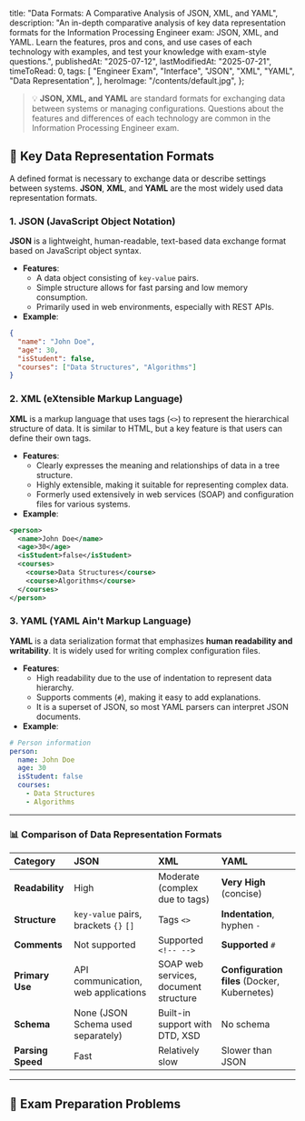 
  title: "Data Formats: A Comparative Analysis of JSON, XML, and YAML",
  description:
    "An in-depth comparative analysis of key data representation formats for the Information Processing Engineer exam: JSON, XML, and YAML. Learn the features, pros and cons, and use cases of each technology with examples, and test your knowledge with exam-style questions.",
  publishedAt: "2025-07-12",
  lastModifiedAt: "2025-07-21",
  timeToRead: 0,
  tags: [
    "Engineer Exam",
    "Interface",
    "JSON",
    "XML",
    "YAML",
    "Data Representation",
  ],
  heroImage: "/contents/default.jpg",
};

> 💡 **JSON, XML, and YAML** are standard formats for exchanging data between systems or managing configurations. Questions about the features and differences of each technology are common in the Information Processing Engineer exam.

## 📄 Key Data Representation Formats

A defined format is necessary to exchange data or describe settings between systems. **JSON**, **XML**, and **YAML** are the most widely used data representation formats.

### 1. JSON (JavaScript Object Notation)

**JSON** is a lightweight, human-readable, text-based data exchange format based on JavaScript object syntax.

- **Features**:
  - A data object consisting of `key-value` pairs.
  - Simple structure allows for fast parsing and low memory consumption.
  - Primarily used in web environments, especially with REST APIs.
- **Example**:

```json
{
  "name": "John Doe",
  "age": 30,
  "isStudent": false,
  "courses": ["Data Structures", "Algorithms"]
}
```

### 2. XML (eXtensible Markup Language)

**XML** is a markup language that uses tags (`<>`) to represent the hierarchical structure of data. It is similar to HTML, but a key feature is that users can define their own tags.

- **Features**:
  - Clearly expresses the meaning and relationships of data in a tree structure.
  - Highly extensible, making it suitable for representing complex data.
  - Formerly used extensively in web services (SOAP) and configuration files for various systems.
- **Example**:

```xml
<person>
  <name>John Doe</name>
  <age>30</age>
  <isStudent>false</isStudent>
  <courses>
    <course>Data Structures</course>
    <course>Algorithms</course>
  </courses>
</person>
```

### 3. YAML (YAML Ain't Markup Language)

**YAML** is a data serialization format that emphasizes **human readability and writability**. It is widely used for writing complex configuration files.

- **Features**:
  - High readability due to the use of indentation to represent data hierarchy.
  - Supports comments (`#`), making it easy to add explanations.
  - It is a superset of JSON, so most YAML parsers can interpret JSON documents.
- **Example**:

```yaml
# Person information
person:
  name: John Doe
  age: 30
  isStudent: false
  courses:
    - Data Structures
    - Algorithms
```

---

### 📊 Comparison of Data Representation Formats

| Category          | **JSON**                              | **XML**                               | **YAML**                                     |
| :---------------- | :------------------------------------ | :------------------------------------ | :------------------------------------------- |
| **Readability**   | High                                  | Moderate (complex due to tags)        | **Very High** (concise)                      |
| **Structure**     | `key-value` pairs, brackets `{}` `[]` | Tags `<>`                             | **Indentation**, hyphen `-`                  |
| **Comments**      | Not supported                         | Supported `<!-- -->`                  | **Supported** `#`                            |
| **Primary Use**   | API communication, web applications   | SOAP web services, document structure | **Configuration files** (Docker, Kubernetes) |
| **Schema**        | None (JSON Schema used separately)    | Built-in support with DTD, XSD        | No schema                                    |
| **Parsing Speed** | Fast                                  | Relatively slow                       | Slower than JSON                             |

---

## 📝 Exam Preparation Problems

<ProblemAnswer
  problem="What is the lightweight data-interchange format based on JavaScript object syntax that uses key-value pairs to represent data?"
  correctAnswer="JSON"
/>

<ProblemAnswer
  problem="What is the extensible markup language that uses user-defined tags to represent the hierarchical structure of data?"
  correctAnswer="XML"
/>

<ProblemAnswer
  problem="What is the data representation format that uses indentation to represent data hierarchy and is often used for configuration files due to its human-readability?"
  correctAnswer="YAML"
/>

<ProblemAnswer
  problem="Compared to JSON, what is a key advantage of XML that allows for the validation of data structure through DTD or XSD?"
  correctAnswer="Extensibility or Schema Definition"
/>

